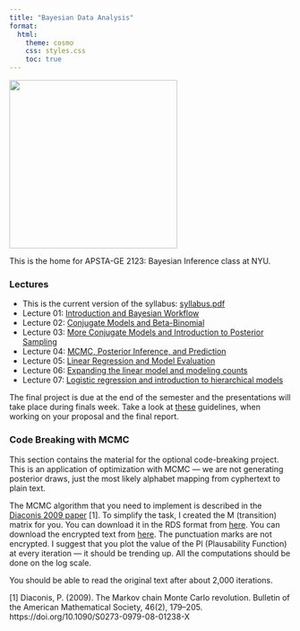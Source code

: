 ```yaml
---
title: "Bayesian Data Analysis"
format:
  html:
    theme: cosmo
    css: styles.css
    toc: true
---
```


![](bayes-course/dalle-fish.png){fig-align="center" width="300"}

This is the home for APSTA-GE 2123: Bayesian Inference class at NYU.

### Lectures

-   This is the current version of the syllabus: [syllabus.pdf](bayes-course/syllabus.pdf)
-   Lecture 01: [Introduction and Bayesian Workflow](bayes-course/01-lecture/01-lecture.html)
-   Lecture 02: [Conjugate Models and Beta-Binomial](bayes-course/02-lecture/02-lecture.html)
-   Lecture 03: [More Conjugate Models and Introduction to Posterior Sampling](bayes-course/03-lecture/03-lecture.html)
-   Lecture 04: [MCMC, Posterior Inference, and Prediction](bayes-course/04-lecture/04-lecture.html)
-   Lecture 05: [Linear Regression and Model Evaluation](bayes-course/05-lecture/05-lecture.html)
-   Lecture 06: [Expanding the linear model and modeling counts](bayes-course/06-lecture/06-lecture.html)
-   Lecture 07: [Logistic regression and introduction to hierarchical models](bayes-course/07-lecture/07-lecture.html)

The final project is due at the end of the semester and the presentations will take place during finals week. Take a look at [these](bayes-course/project-template.pdf) guidelines, when working on your proposal and the final report.

### Code Breaking with MCMC

This section contains the material for the optional code-breaking project. This is an application of optimization with MCMC --- we are not generating posterior draws, just the most likely alphabet mapping from cyphertext to plain text.

The MCMC algorithm that you need to implement is described in the [Diaconis 2009 paper](https://math.uchicago.edu/~shmuel/Network-course-readings/MCMCRev.pdf) \[1\]. To simplify the task, I created the M (transition) matrix for you. You can download it in the RDS format from [here](bayes-course/08-code-breaking/bigram-matrix.rds). You can download the encrypted text from [here](bayes-course/08-code-breaking/encrypted.txt). The punctuation marks are not encrypted. I suggest that you plot the value of the Pl (Plausability Function) at every iteration --- it should be trending up. All the computations should be done on the log scale.

You should be able to read the original text after about 2,000 iterations.

\[1\] Diaconis, P. (2009). The Markov chain Monte Carlo revolution. Bulletin of the American Mathematical Society, 46(2), 179--205. https://doi.org/10.1090/S0273-0979-08-01238-X
